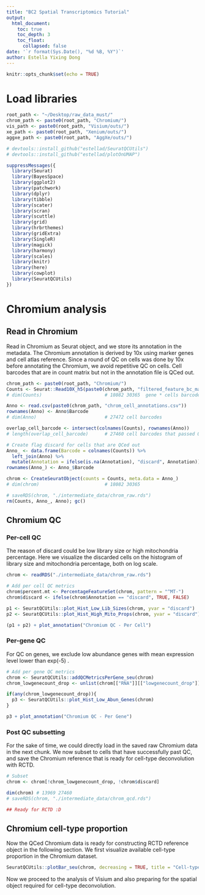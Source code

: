 ```yaml
---
title: "BC2 Spatial Transcriptomics Tutorial"
output: 
  html_document:
    toc: true
    toc_depth: 3
    toc_float: 
      collapsed: false
date: '`r format(Sys.Date(), "%d %B, %Y")`'
author: Estella Yixing Dong
---
```


```r
knitr::opts_chunk$set(echo = TRUE)
```

# Load libraries

```r
root_path <- "~/Desktop/raw_data_must/"
chrom_path <- paste0(root_path, "Chromium/")
vis_path <- paste0(root_path, "Visium/outs/")
xe_path <- paste0(root_path, "Xenium/outs/")
aggxe_path <- paste0(root_path, "AggXe/outs/")

# devtools::install_github("estellad/SeuratQCUtils")
# devtools::install_github("estellad/plotOnUMAP")

suppressMessages({
  library(Seurat)
  library(BayesSpace)
  library(ggplot2)
  library(patchwork)
  library(dplyr)
  library(tibble)
  library(scater)
  library(scran)
  library(scuttle)
  library(grid)
  library(hrbrthemes)
  library(gridExtra)
  library(SingleR)
  library(magick)
  library(harmony)
  library(scales)
  library(knitr)
  library(here)
  library(cowplot)
  library(SeuratQCUtils)
})
```


# Chromium analysis 

## Read in Chromium
Read in Chromium as Seurat object, and we store its annotation in the metadata. The Chromium annotation is derived by 10x using marker genes and cell atlas reference. Since a round of QC on cells was done by 10x before annotating the Chromium, we avoid repetitive QC on cells. 
Cell barcodes that are in count matrix but not in the annotation file is QCed out. 
```r
chrom_path <- paste0(root_path, "Chromium/")
Counts <- Seurat::Read10X_h5(paste0(chrom_path, "filtered_feature_bc_matrix.h5")) 
# dim(Counts)                       # 18082 30365  gene * cells barcodes

Anno <- read.csv(paste0(chrom_path, "chrom_cell_annotations.csv")) 
rownames(Anno) <- Anno$Barcode 
# dim(Anno)                         # 27472 cell barcodes

overlap_cell_barcode <- intersect(colnames(Counts), rownames(Anno)) 
# length(overlap_cell_barcode)      # 27460 cell barcodes that passed QC by 10x

# Create flag discard for cells that are QCed out
Anno_ <- data.frame(Barcode = colnames(Counts)) %>%
  left_join(Anno) %>%
  mutate(Annotation = ifelse(is.na(Annotation), "discard", Annotation))
rownames(Anno_) <- Anno_$Barcode

chrom <- CreateSeuratObject(counts = Counts, meta.data = Anno_) 
# dim(chrom)                        # 18082 30365

# saveRDS(chrom, "./intermediate_data/chrom_raw.rds")
rm(Counts, Anno_, Anno); gc()
```

## Chromium QC
### Per-cell QC
The reason of discard could be low library size or high mitochondria percentage. Here we visualize the discarded cells on the histogram of library size and mitochondria percentage, both on log scale. 
```r
chrom <- readRDS("./intermediate_data/chrom_raw.rds")

# Add per cell QC metrics
chrom$percent.mt <- PercentageFeatureSet(chrom, pattern = "^MT-")
chrom$discard <- ifelse(chrom$Annotation == "discard", TRUE, FALSE)

p1 <- SeuratQCUtils::plot_Hist_Low_Lib_Sizes(chrom, yvar = "discard")
p2 <- SeuratQCUtils::plot_Hist_High_Mito_Props(chrom, yvar = "discard")

(p1 + p2) + plot_annotation("Chromium QC - Per Cell")
```

### Per-gene QC
For QC on genes, we exclude low abundance genes with mean expression level lower than exp(-5) \approx 0.0067. 
```r
# Add per gene QC metrics
chrom <- SeuratQCUtils::addQCMetricsPerGene_seu(chrom)
chrom_lowgenecount_drop <- unlist(chrom[["RNA"]][["lowgenecount_drop"]])

if(any(chrom_lowgenecount_drop)){
  p3 <- SeuratQCUtils::plot_Hist_Low_Abun_Genes(chrom)
}

p3 + plot_annotation("Chromium QC - Per Gene")
```

### Post QC subsetting 
For the sake of time, we could directly load in the saved raw Chromium data in the next chunk. We now subset to cells that have successfully past QC, and save the Chromium reference that is ready for cell-type deconvolution with RCTD. 
```r
# Subset
chrom <- chrom[!chrom_lowgenecount_drop, !chrom$discard]

dim(chrom) # 13969 27460
# saveRDS(chrom, "./intermediate_data/chrom_qcd.rds")

## Ready for RCTD :D
```

## Chromium cell-type proportion
Now the QCed Chromium data is ready for constructing RCTD reference object in the following section. We first visualize available cell-type proportion in the Chromium dataset.
```r
SeuratQCUtils::plotBar_seu(chrom, decreasing = TRUE, title = "Cell-type Frequency in Annotated Chromium")
```

Now we proceed to the analysis of Visium and also preparing for the spatial object required for cell-type deconvolution. 
